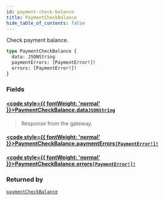 ```yaml
---
id: payment-check-balance
title: PaymentCheckBalance
hide_table_of_contents: false
---
```








Check payment balance.

```graphql
type PaymentCheckBalance {
  data: JSONString
  paymentErrors: [PaymentError!]!
  errors: [PaymentError!]!
}
```


### Fields

#### [<code style={{ fontWeight: 'normal' }}>PaymentCheckBalance.<b>data</b></code>](#)<Bullet />[`JSONString`](../../../developer/api-reference/scalars/jsonstring) <Badge class="secondary" text="scalar"/>
> Response from the gateway.
> 

#### [<code style={{ fontWeight: 'normal' }}>PaymentCheckBalance.<b>paymentErrors</b></code>](#)<Bullet />[`[PaymentError!]!`](../../../developer/api-reference/objects/payment-error) <Badge class="secondary" text="non-null"/> <Badge class="secondary" text="object"/>
> 
> 

#### [<code style={{ fontWeight: 'normal' }}>PaymentCheckBalance.<b>errors</b></code>](#)<Bullet />[`[PaymentError!]!`](../../../developer/api-reference/objects/payment-error) <Badge class="secondary" text="non-null"/> <Badge class="secondary" text="object"/>
> 
> 



### Returned by

[`paymentCheckBalance`](../../../developer/api-reference/mutations/payment-check-balance)  <Badge class="secondary" text="mutation"/>



